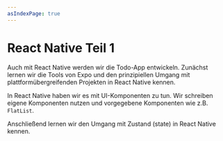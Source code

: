 ```yaml
---
asIndexPage: true
---
```


# React Native Teil 1

Auch mit React Native werden wir die Todo-App entwickeln. Zunächst 
lernen wir die Tools von Expo und den prinzipiellen Umgang mit 
plattformübergreifenden Projekten in React Native kennen.

In React Native haben wir es mit UI-Komponenten zu tun. Wir schreiben
eigene Komponenten nutzen und vorgegebene Komponenten wie z.B.
`FlatList`.

Anschließend lernen wir den Umgang mit Zustand (state) in React Native kennen.



